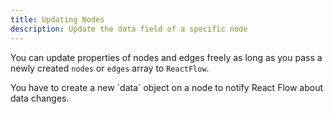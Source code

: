 ```yaml
---
title: Updating Nodes
description: Update the data field of a specific node
---
```


You can update properties of nodes and edges freely as long as you pass a newly created `nodes` or `edges` array to `ReactFlow`.

<Callout type="info">
  You have to create a new `data` object on a node to notify React Flow about
  data changes.
</Callout>
<br />

<RemoteCodeViewer route="examples/nodes/update-node" framework="react" />
